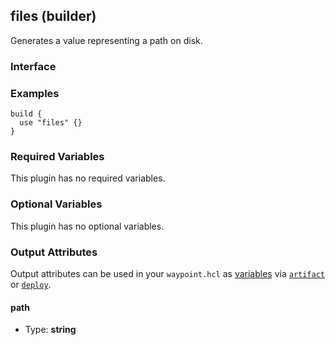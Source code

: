 ## files (builder)

Generates a value representing a path on disk.

### Interface

### Examples

```hcl
build {
  use "files" {}
}
```

### Required Variables

This plugin has no required variables.

### Optional Variables

This plugin has no optional variables.

### Output Attributes

Output attributes can be used in your `waypoint.hcl` as [variables](/docs/waypoint-hcl/variables) via [`artifact`](/docs/waypoint-hcl/variables/artifact) or [`deploy`](/docs/waypoint-hcl/variables/deploy).

#### path

- Type: **string**
